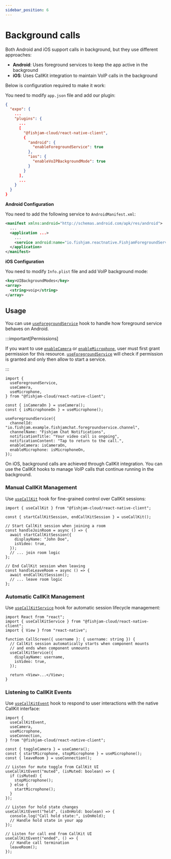 ```yaml
---
sidebar_position: 6
---
```



# Background calls

Both Android and iOS support calls in background, but they use different approaches:

- **Android**: Uses foreground services to keep the app active in the background
- **iOS**: Uses CallKit integration to maintain VoIP calls in the background

Below is configuration required to make it work:

<Tabs groupId="app-type">

  <TabItem value="expo" label="Expo">

You need to modify `app.json` file and add our plugin:

```json
{
  "expo": {
    ...
    "plugins": {
      ...
      [
        "@fishjam-cloud/react-native-client",
        {
          "android": {
            "enableForegroundService": true
          },
          "ios": {
            "enableVoIPBackgroundMode": true
          }
        }
      ],
      ...
    }
  }
}
```

  </TabItem>
  <TabItem value="rn" label="Bare workflow">

**Android Configuration**

You need to add the following service to `AndroidManifest.xml`:

```xml title='AndroidManifest.xml'
<manifest xmlns:android="http://schemas.android.com/apk/res/android">
  ...
  <application ...>
    ...
    <service android:name="io.fishjam.reactnative.FishjamForegroundService" android:foregroundServiceType="camera|microphone|mediaProjection"/>
  </application>
</manifest>
```

**iOS Configuration**

You need to modify `Info.plist` file and add VoIP background mode:

```xml title='Info.plist'
<key>UIBackgroundModes</key>
<array>
  <string>voip</string>
</array>
```

  </TabItem>
</Tabs>

## Usage

<Tabs groupId="platform">

  <TabItem value="android" label="Android">

You can use [`useForegroundService`](../../api/mobile/variables/useForegroundService) hook to handle how foreground service behaves on Android.

:::important[Permissions]

If you want to use [`enableCamera`](../../api/mobile/type-aliases/ForegroundServiceConfig#enablecamera) or [`enableMicrophone`](../../api/mobile/type-aliases/ForegroundServiceConfig#enablemicrophone),
user must first grant permission for this resource. [`useForegroundService`](../../api/mobile/variables/useForegroundService) will check if permission is
granted and only then allow to start a service.

:::

```tsx
import {
  useForegroundService,
  useCamera,
  useMicrophone,
} from "@fishjam-cloud/react-native-client";

const { isCameraOn } = useCamera();
const { isMicrophoneOn } = useMicrophone();

useForegroundService({
  channelId: "io.fishjam.example.fishjamchat.foregroundservice.channel",
  channelName: "Fishjam Chat Notifications",
  notificationTitle: "Your video call is ongoing",
  notificationContent: "Tap to return to the call.",
  enableCamera: isCameraOn,
  enableMicrophone: isMicrophoneOn,
});
```

  </TabItem>
  <TabItem value="ios" label="iOS">

On iOS, background calls are achieved through CallKit integration. You can use the CallKit hooks to manage VoIP calls that continue running in the background.

### Manual CallKit Management

Use [`useCallKit`](../../api/mobile/variables/useCallKit) hook for fine-grained control over CallKit sessions:

```tsx
import { useCallKit } from "@fishjam-cloud/react-native-client";

const { startCallKitSession, endCallKitSession } = useCallKit();

// Start CallKit session when joining a room
const handleJoinRoom = async () => {
  await startCallKitSession({
    displayName: "John Doe",
    isVideo: true,
  });
  // ... join room logic
};

// End CallKit session when leaving
const handleLeaveRoom = async () => {
  await endCallKitSession();
  // ... leave room logic
};
```

### Automatic CallKit Management

Use [`useCallKitService`](../../api/mobile/variables/useCallKitService) hook for automatic session lifecycle management:

```tsx
import React from "react";
import { useCallKitService } from "@fishjam-cloud/react-native-client";
import { View } from "react-native";

function CallScreen({ username }: { username: string }) {
  // CallKit session automatically starts when component mounts
  // and ends when component unmounts
  useCallKitService({
    displayName: username,
    isVideo: true,
  });

  return <View>...</View>;
}
```

### Listening to CallKit Events

Use [`useCallKitEvent`](../../api/mobile/variables/useCallKitEvent) hook to respond to user interactions with the native CallKit interface:

```tsx
import {
  useCallKitEvent,
  useCamera,
  useMicrophone,
  useConnection,
} from "@fishjam-cloud/react-native-client";

const { toggleCamera } = useCamera();
const { startMicrophone, stopMicrophone } = useMicrophone();
const { leaveRoom } = useConnection();

// Listen for mute toggle from CallKit UI
useCallKitEvent("muted", (isMuted: boolean) => {
  if (isMuted) {
    stopMicrophone();
  } else {
    startMicrophone();
  }
});

// Listen for hold state changes
useCallKitEvent("held", (isOnHold: boolean) => {
  console.log("Call hold state:", isOnHold);
  // Handle hold state in your app
});

// Listen for call end from CallKit UI
useCallKitEvent("ended", () => {
  // Handle call termination
  leaveRoom();
});
```

  </TabItem>
</Tabs>

